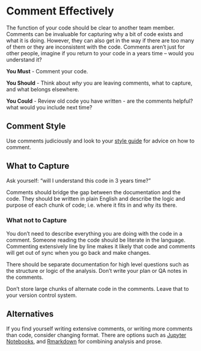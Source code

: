 # Comment Effectively {#comments}
The function of your code should be clear to another team member.
Comments can be invaluable for capturing why a bit of code exists and what it is doing.
However, they can also get in the way if there are too many of them or they are inconsistent with the code.
Comments aren't just for other people, imagine if you return to your code in a years time – would you understand it?

**You Must** - Comment your code.

**You Should** - Think about _why_ you are leaving comments, what to capture, and what belongs elsewhere.

**You Could** - Review old code you have written - are the comments helpful? what would you include next time?

## Comment Style
Use comments judiciously and look to your [style guide](#style_guides) for advice on how to comment.

## What to Capture
Ask yourself: “will I understand this code in 3 years time?”

Comments should bridge the gap between the documentation and the code. They should   be written in plain English and describe the logic and purpose of each chunk of code; i.e. where it fits in and why its there.

### What not to Capture
You don't need to describe everything you are doing with the code in a comment. Someone reading the code should be literate in the language. Commenting extensively line by line makes it likely that code and comments will get out of sync when you go back and make changes.

There should be separate documentation for high level questions such as the structure or logic of the analysis. Don't write your plan or QA notes in the comments.

Don't store large chunks of alternate code in the comments. Leave that to your version control system.

## Alternatives
If you find yourself writing extensive comments, or writing more comments than code, consider changing format. There are options such as [Jupyter Notebooks](https://jupyter.org/), and [Rmarkdown](https://rmarkdown.rstudio.com/) for combining analysis and prose.
